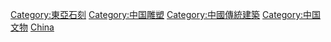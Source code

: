 [[Category:東亞石刻|Category:東亞石刻]]
[[Category:中国雕塑|Category:中国雕塑]]
[[Category:中國傳統建築|Category:中國傳統建築]]
[[Category:中国文物|Category:中国文物]]
[[Category:各國石刻|China]]
